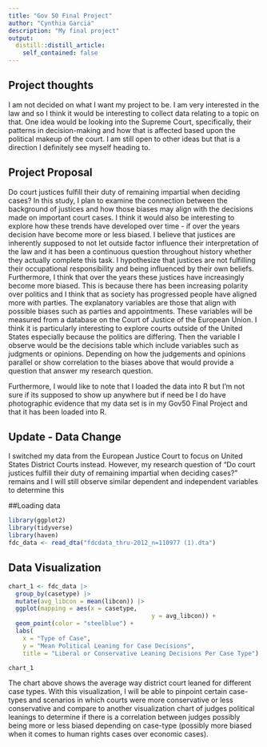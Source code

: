 ```yaml
---
title: "Gov 50 Final Project"
author: "Cynthia Garcia"
description: "My final project"
output:
  distill::distill_article:
    self_contained: false
---
```




## Project thoughts

I am not decided on what I want my project to be. I am very interested in the law and so I think it would be interesting to collect data relating to a topic on that. One idea would be looking into the Supreme Court, specifically, their patterns in decision-making and how that is affected based upon the political makeup of the court. I am still open to other ideas but that is a direction I definitely see myself heading to.

## Project Proposal

Do court justices fulfill their duty of remaining impartial when deciding cases? In this study, I plan to examine the connection between the background of justices and how those biases may align with the decisions made on important court cases. I think it would also be interesting to explore how these trends have developed over time - if over the years decision have become more or less biased. I believe that justices are inherently supposed to not let outside factor influence their interpretation of the law and it has been a continuous question throughout history whether they actually complete this task. I hypothesize that justices are not fulfilling their occupational responsibility and being influenced by their own beliefs. Furthermore, I think that over the years these justices have increasingly become more biased. This is because there has been increasing polarity over politics and I think that as society has progressed people have aligned more with parties. The explanatory variables are those that align with possible biases such as parties and appointments. These variables will be measured from a database on the Court of Justice of the European Union. I think it is particularly interesting to explore courts outside of the United States especially because the politics are differing. Then the variable I observe would be the decisions table which include variables such as judgments or opinions. Depending on how the judgements and opinions parallel or show correlation to the biases above that would provide a question that answer my research question. 

Furthermore, I would like to note that I loaded the data into R but I'm not sure if its supposed to show up anywhere but if need be I do have photographic evidence that my data set is in my Gov50 Final Project and that it has been loaded into R. 


## Update - Data Change

I switched my data from the European Justice Court to focus on United States District Courts instead. However, my research question of "Do court justices fulfill their duty of remaining impartial when deciding cases?" remains and I will still observe similar dependent and independent variables to determine this

##Loading data

```r
library(ggplot2)
library(tidyverse)
library(haven)
fdc_data <- read_dta("fdcdata_thru-2012_n=110977 (1).dta")
```

## Data Visualization

```r
chart_1 <- fdc_data |> 
  group_by(casetype) |>
  mutate(avg_libcon = mean(libcon)) |>
  ggplot(mapping = aes(x = casetype,
                                        y = avg_libcon)) +
  geom_point(color = "steelblue") +
  labs( 
    x = "Type of Case",
    y = "Mean Political Leaning for Case Decisions",
    title = "Liberal or Conservative Leaning Decisions Per Case Type")

chart_1
```

The chart above shows the average way district court leaned for different case types. With this visualization, I will be able to pinpoint certain case-types and scenarios in which courts were more conservative or less conservative and compare to another visualization chart of judges political leanings to determine if there is a correlation between judges possibly being more or less biased depending on case-type (possibly more biased when it comes to human rights cases over economic cases).